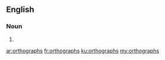 ==English==

===Noun===
{{head|en}}

# {{plural of|orthograph}}

[[ar:orthographs]]
[[fr:orthographs]]
[[ku:orthographs]]
[[my:orthographs]]